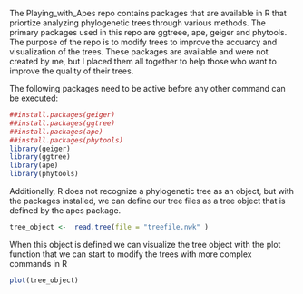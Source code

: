 The Playing_with_Apes repo contains packages that are available in R that priortize analyzing phylogenetic trees through various methods. The primary packages used in this repo are ggtreee, ape, geiger and phytools. The purpose of the repo is to modify trees to improve the accuarcy and visualization of the trees. These packages are available and were not created by me, but I placed them all together to help those who want to improve the quality of their trees. 


The following packages need to be active before any other command can be executed:
```{r setup}
##install.packages(geiger)
##install.packages(ggtree)
##install.packages(ape)
##install.packages(phytools)
library(geiger)
library(ggtree)
library(ape)
library(phytools)
```


Additionally, R does not recognize a phylogenetic tree as an object, but with the packages installed, we can define our tree files as a tree object that is defined by the apes package.
```{r tree_objects}

tree_object <-  read.tree(file = "treefile.nwk" ) 

```

When this object is defined we can visualize the tree object with the plot function that we can start to modify the trees with more complex commands in R

```{r plot}
plot(tree_object)
```